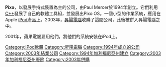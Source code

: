 '''Pixo'''，以發展手持式裝置為主的公司，由Paul Mercer於1994年創立。它們利用[[C++|C++]]發展了自己的軟體工具組，並發展出Pixo OS，一個小型的作業系統，應用在Apple [[iPod|iPod]]產品上。2003年，[[昇陽電腦|昇陽電腦]]收購了這間公司，此後被併入昇陽電腦之中。

2001年，蘋果電腦雇用他們，將他們的系統安裝在iPod上。

[[Category:IPod軟體|Category:IPod軟體]]
[[Category:昇陽電腦|Category:昇陽電腦]]
[[Category:1994年成立的公司|Category:1994年成立的公司]]
[[Category:2003年結業公司|Category:2003年結業公司]]
[[Category:1994年加利福尼亞州建立|Category:1994年加利福尼亞州建立]]
[[Category:2003年加利福尼亞州廢除|Category:2003年加利福尼亞州廢除]]
[[Category:2003年併購|Category:2003年併購]]